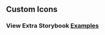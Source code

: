 
<Head>
  <title>DataGrid - Custom Icons</title>
</Head>

## Custom Icons

### View Extra Storybook **[Examples](https://ialopezg.github.com/datagrid?path=/story/prop-playground--default)**
